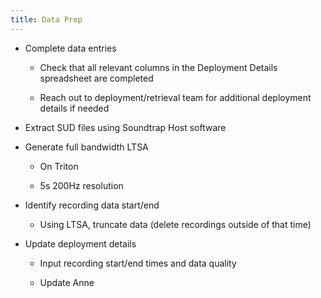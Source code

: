 ```yaml
---
title: Data Prep
---
```


-   Complete data entries

    -   Check that all relevant columns in the Deployment Details spreadsheet are completed

    -   Reach out to deployment/retrieval team for additional deployment details if needed

-   Extract SUD files using Soundtrap Host software

-   Generate full bandwidth LTSA

    -   On Triton 

    -   5s 200Hz resolution

-   Identify recording data start/end

    -   Using LTSA, truncate data (delete recordings outside of that time)

-   Update deployment details 

    -   Input recording start/end times and data quality

    -   Update Anne
